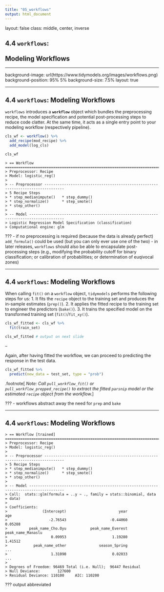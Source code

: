 ```yaml
---
title: "05_workflows"
output: html_document
---
```


layout: false
class: middle, center, inverse

## 4.4 `workflows`:<br><br>Modeling Workflows

---

background-image: url(https://www.tidymodels.org/images/workflows.png)
background-position: 95% 5%
background-size: 7.5%
layout: true

---

## 4.4 `workflows`: Modeling Workflows

`workflows` introduces a **`workflow`** object which bundles the preprocessing recipe, the model specification and potential post-processing steps to reduce code clatter. At the same time, it acts as a single entry point to your modeling workflow (respectively pipeline).

```r
cls_wf <- workflow() %>% 
  add_recipe(mod_recipe) %>% 
  add_model(log_cls)

cls_wf
```
```
> == Workflow ===================================================================================
> Preprocessor: Recipe
> Model: logistic_reg()
> 
> -- Preprocessor -------------------------------------------------------------------------------
> 5 Recipe Steps
> * step_medianimpute()   * step_dummy()
> * step_normalize()      * step_smote()
> * step_other()
> 
> -- Model --------------------------------------------------------------------------------------
> Logistic Regression Model Specification (classification)
> Computational engine: glm 
```

???
- if no preprocessing is required (because the data is already perfect) `add_formula()` could be used (but you can only ever use one of the two)
- in later releases, `workflows` should also be able to encapsulate post-processing steps (e.g., modifying the probability cutoff for binary classification; or calibration of probabilities; or determination of euqivocal zones)

---

## 4.4 `workflows`: Modeling Workflows

When calling `fit()` on a `workflow` object, `tidymodels` performs the following steps for us:
1. It fits the `recipe` object to the training set and produces the in-sample estimates (`prep()`).
2. It applies the fitted recipe to the training set to engineer the predictors (`bake()`).
3. It trains the specified model on the transformed training set (`fit()`/`fit_xy()`).

```r
cls_wf_fitted <- cls_wf %>% 
  fit(train_set)

cls_wf_fitted # output on next slide
```

--

Again, after having fitted the workflow, we can proceed to predicting the response in the test data.
```r
cls_wf_fitted %>% 
  predict(new_data = test_set, type = "prob")
```

.footnote[
*Note: Call `pull_workflow_fit()` or `pull_workflow_prepped_recipe()` to extract the fitted `parsnip` model or the estimated `recipe` object from the workflow.*
]

???
- workflows abstract away the need for `prep` and `bake`

---

## 4.4 `workflows`: Modeling Workflows

```
> == Workflow [trained] =========================================================================
> Preprocessor: Recipe
> Model: logistic_reg()
> 
> -- Preprocessor -------------------------------------------------------------------------------
> 5 Recipe Steps
> * step_medianimpute()   * step_dummy()
> * step_normalize()      * step_smote()
> * step_other()
> 
> -- Model --------------------------------------------------------------------------------------
> Call:  stats::glm(formula = ..y ~ ., family = stats::binomial, data = data)
> 
> Coefficients:
>                (Intercept)                        year                         age  
>                   -2.76543                    -0.44060                     0.05288  
>          peak_name_Cho.Oyu           peak_name_Everest           peak_name_Manaslu  
>                    0.09953                     1.19280                     1.41512  
>            peak_name_other               season_Spring                         ...  
>                    1.31090                     0.02033                         ...  
> 
> Degrees of Freedom: 96469 Total (i.e. Null);  96447 Residual
> Null Deviance:	    127600 
> Residual Deviance: 110100 	AIC: 110200

```

???
output abbreviated
